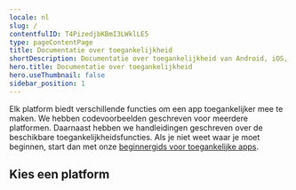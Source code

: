 ```yaml
---
locale: nl
slug: /
contentfulID: T4PizedjbKBmI3LWklLE5
type: pageContentPage
title: Documentatie over toegankelijkheid
shortDescription: Documentatie over toegankelijkheid van Android, iOS, Flutter, React Native en Xamarin.
hero.title: Documentatie over toegankelijkheid
hero.useThumbnail: false
sidebar_position: 1
---
```


Elk platform biedt verschillende functies om een app toegankelijker mee te maken. We hebben codevoorbeelden geschreven voor meerdere platformen. Daarnaast hebben we handleidingen geschreven over de beschikbare toegankelijkheidsfuncties. Als je niet weet waar je moet beginnen, start dan met onze [beginnergids voor toegankelijke apps](https://appt.org/nl/articles/accessible-app-beginners-guide).

## Kies een platform

<LinkList title="List of docs" isHighlighted={true}>
  <LinkListItem url="/nl/docs/android" title="Learn about Android accessibility" pageTitle="Android accessibility" shortDescription="Android heeft een toegankelijkheidslaag die gebruikers helpt om hun Android toestel te gebruiken. Door toegankelijkheidsfuncties te integreren, kun je de bruikbaarheid van jouw app verbeteren, met name voor gebruikers met een beperking." icon="/img/light/Android.svg" iconAlt="Android logo (light)"/>
  <LinkListItem url="/nl/docs/ios" title="Learn about iOS accessibility" pageTitle="iOS accessibility" shortDescription="iOS heeft ingebouwde toegankelijkheidsfuncties, toegankelijkheids-API's en ontwikkelaarstools die een buitengewone kans bieden om elke gebruiker, waaronder met een beperking, een superieure mobiele ervaring te bieden." icon="/img/light/iOS.svg" iconAlt="iOS logo (light)"/>
  <LinkListItem url="/nl/docs/flutter" title="Learn about Flutter accessibility" pageTitle="Flutter accessibility" shortDescription="Flutter zet zich in om ontwikkelaars te ondersteunen bij het toegankelijker maken van hun apps. Er is ingebouwde ondersteuning voor toegankelijkheidsfuncties van het onderliggende besturingssysteem." icon="/img/light/flutter.svg" iconAlt="Flutter logo (light)"/>
  <LinkListItem url="/nl/docs/react-native" title="Learn about React Native accessibility" pageTitle="React Native accessibility" shortDescription="React Native heeft toegankelijkheids-API's waarmee je jouw app geschikt kunt maken voor alle gebruikers. Je kunt apps integreren met ondersteunende technologieën zoals de bijvoorbeeld de schermlezers VoiceOver en TalkBack." icon="/img/light/React Native.svg" iconAlt="React Native logo (light)"/>
  <LinkListItem url="/nl/docs/xamarin" title="Learn about Xamarin accessibility" pageTitle="Xamarin accessibility" shortDescription="Xamarin heeft functies om apps te ontwikkelen die goed werken met toegankelijkheidsfuncties van het besturingssysteem, zoals groot lettertype, hoog contrast, inzoomen, schermlezer, visuele of haptische feedback en alternatieve invoermethoden." icon="/img/light/Xamarin.svg" iconAlt="Xamarin logo (light)"/>
</LinkList>